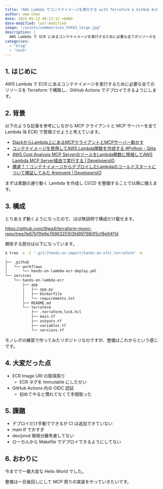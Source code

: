 ```yaml
---
title: "AWS Lambda でコンテナイメージを実行する with Terraform & GitHub Actions"
author: uma-chan
date: 2025-05-12 00:13:12 +0900
date-modified: last-modified
image: "/assets/common/icon_hhkb3_large.jpg"
description: |
  AWS Lambda で ECR にあるコンテナイメージを実行するために必要な全てのリソースを Terraform で構築し、GitHub Actions でデプロイできるようにします。
categories:
  - "blog"
  - "tech"
---
```


## 1. はじめに

AWS Lambda で ECR にあるコンテナイメージを実行するために必要な全てのリソースを Terraform で構築し、GitHub Actions でデプロイできるようにします。

## 2. 背景

以下のような記事を参考にしながら MCP クライアントと MCP サーバーを全て Lambda (& ECR) で管理させようと考えています。

- [SlackからLambda上にあるMCPクライアントとMCPサーバー動かす](https://zenn.dev/georgia1/articles/214056407379b2)
- [コンテナイメージを使用してAWS Lambda関数を作成する #Python - Qiita](https://qiita.com/kyamamoto9120/items/f1cda89ffc7cb5254f17)
- [AWS Cost Analysis MCP ServerのツールをLambda関数に移植してAWS Lambda MCP Server経由で実行する | DevelopersIO](https://dev.classmethod.jp/articles/securing-mcp-tools-with-aws-lambda-integration/)
- [爆速？！コンテナイメージからデプロイしたLambdaのコールドスタートについて検証してみた #reinvent | DevelopersIO](https://dev.classmethod.jp/articles/measure-container-image-lambda-coldstart/)

まずは表題の通り動く Lambda を作成し CI/CD を整備することで以降に備えます。

## 3. 構成

とりあえず動くようになったので、ほぼ無説明で構成だけ載せます。

<https://github.com/i9wa4/terraform-mono-repo/tree/fe67b11fe6e7696325103fd997980f5cf8e94f1d>

関係する部分は以下になっています。

```.sh
$ tree -a -I ".git/|hands-on-import|hands-on-sfn|.terraform" -A
.
├── .github
│   └── workflows
│       └── hands-on-lambda-ecr-deploy.yml
└── services
    └── hands-on-lambda-ecr
        ├── app
        │   ├── app.py
        │   ├── Dockerfile
        │   └── requirements.txt
        ├── README.md
        └── terraform
            ├── .terraform.lock.hcl
            ├── main.tf
            ├── outputs.tf
            ├── variables.tf
            └── versions.tf
```

モノレポの練習で作ってみたリポジトリなのですが、整備はこれからという感じです。

## 4. 大変だった点

- ECR Image URI の取得周り
    - ECR タグを Immutable にしたせい
- GitHub Actions 内の OIDC 認証
    - 初めてやると慣れてなくて手間取った

## 5. 課題

- デプロイだけ手動でできるが CI は追加できていない
- main.tf でかすぎ
- dev/prod 環境分離考慮してない
- ローカルから Makefile でデプロイできるようにしてない

## 6. おわりに

今までで一番大変な Hello World でした。

整備は一旦後回しにして MCP 周りの実装をやっていきたいです。
